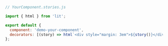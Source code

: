 ```js
// YourComponent.stories.js

import { html } from 'lit';

export default {
  component: 'demo-your-component',
  decorators: [(story) => html`<div style="margin: 3em">${story()}</div>`],
};
```
